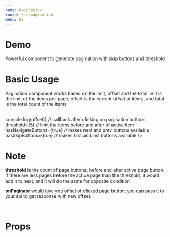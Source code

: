 ```yaml
---
name: Pagination
route: /ui/pagination
menu: Ui
---
```



# Demo
Powerful component to generate pagination with skip buttons and threshold

# Basic Usage
Pagination component works based on the limit, offset and the total
limit is the limit of the items per page, offset is the current offset of items, and total is the total count of the items

<br />

<Playground>
<Pagination
    className='foobar' // classname for wrapper of the pagination
    limit={10} // limit of the items of data
    offset={0} // current offset of the data
    total={200} // total items
    onPaginate={offset => console.log(offset)} // callback after clicking on pagination buttons
    threshold={5} // limit the items before and after of active item
    hasNavigateButtons={true} // makes next and prev buttons available
    hasSkipButtons={true} // makes first and last buttons available
/>
</Playground>

<br />

# Note
<p>
    <b>threshold</b> is the count of page buttons, before and after active page button.
    if there are less pages before the active page than the threshold, it would add it to next, and it will do the same for opposite condition
</p>
<p>
    <b>onPaginate</b> would give you offset of clicked page button, you can pass it to your api to get response with new offset.
</p>

<br />

# Props
<Props of={Pagination} />
